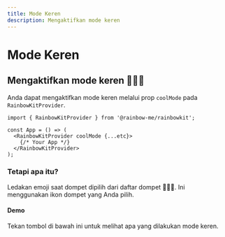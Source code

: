 ```yaml
---
title: Mode Keren
description: Mengaktifkan mode keren
---
```


# Mode Keren

## Mengaktifkan mode keren 🌈🌈🌈

Anda dapat mengaktifkan mode keren melalui prop `coolMode` pada `RainbowKitProvider`.

```tsx
import { RainbowKitProvider } from '@rainbow-me/rainbowkit';

const App = () => (
  <RainbowKitProvider coolMode {...etc}>
    {/* Your App */}
  </RainbowKitProvider>
);
```

### Tetapi apa itu?

Ledakan emoji saat dompet dipilih dari daftar dompet 🌈🌈🌈. Ini menggunakan ikon dompet yang Anda pilih.

#### Demo

Tekan tombol di bawah ini untuk melihat apa yang dilakukan mode keren.

<CoolMode />
